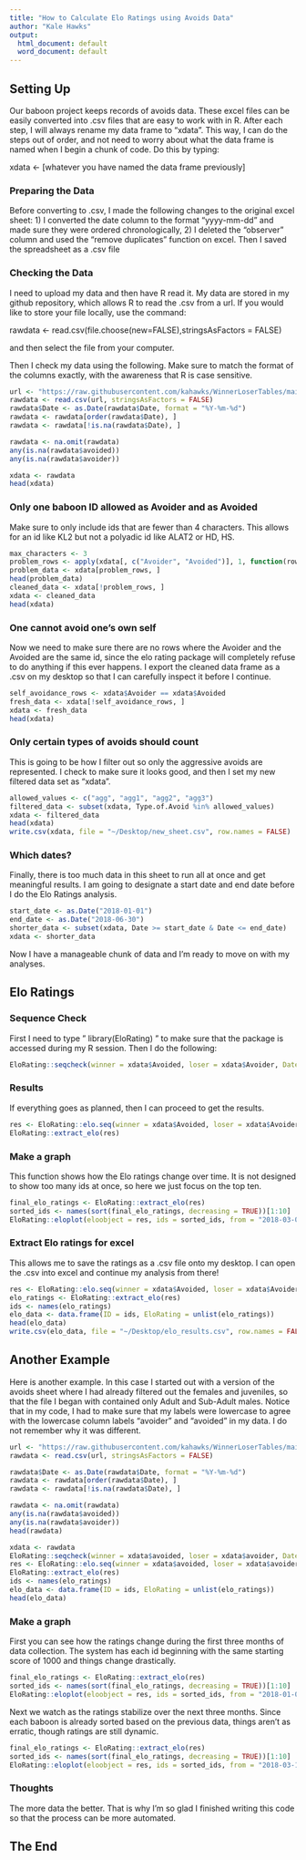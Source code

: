 ```yaml
---
title: "How to Calculate Elo Ratings using Avoids Data"
author: "Kale Hawks"
output:
  html_document: default
  word_document: default
---
```

## Setting Up

Our baboon project keeps records of avoids data. These excel files can be easily converted into .csv files that are easy to work with in R.
After each step, I will always rename my data frame to "xdata". This way, I can do the steps out of order, and not need to worry about what the data frame is named when I begin a chunk of code. Do this by typing:

xdata <- [whatever you have named the data frame previously] 


### Preparing the Data

Before converting to .csv, I made the following changes to the original excel sheet: 1) I converted the date column to the format "yyyy-mm-dd" and made sure they were ordered chronologically, 2) I deleted the "observer" column and used the "remove duplicates" function on excel. Then I saved the spreadsheet as a .csv file


### Checking the Data

I need to upload my data and then have R read it.
My data are stored in my github repository, which allows R to read the .csv from a url. If you would like to store your file locally, use the command: 

rawdata <- read.csv(file.choose(new=FALSE),stringsAsFactors = FALSE)

and then select the file from your computer. 

Then I check my data using the following. Make sure to match the format of the columns exactly, with the awareness that R is case sensitive. 


```r
url <- "https://raw.githubusercontent.com/kahawks/WinnerLoserTables/main/2018-2019%20NMU%20avoids%20all.csv"
rawdata <- read.csv(url, stringsAsFactors = FALSE)
rawdata$Date <- as.Date(rawdata$Date, format = "%Y-%m-%d")
rawdata <- rawdata[order(rawdata$Date), ]
rawdata <- rawdata[!is.na(rawdata$Date), ]

rawdata <- na.omit(rawdata)
any(is.na(rawdata$avoided))
any(is.na(rawdata$avoider))

xdata <- rawdata
head(xdata)

```

### Only one baboon ID allowed as Avoider and as Avoided

Make sure to only include ids that are fewer than 4 characters. This allows for an id like KL2 but not a polyadic id like ALAT2 or HD, HS.


```r
max_characters <- 3
problem_rows <- apply(xdata[, c("Avoider", "Avoided")], 1, function(row) any(nchar(row) > max_characters))
problem_data <- xdata[problem_rows, ]
head(problem_data)
cleaned_data <- xdata[!problem_rows, ]
xdata <- cleaned_data
head(xdata)
```

### One cannot avoid one's own self 

Now we need to make sure there are no rows where the Avoider and the Avoided are the same id, since the elo rating package will completely refuse to do anything if this ever happens. I export the cleaned data frame as a .csv on my desktop so that I can carefully inspect it before I continue.


```r
self_avoidance_rows <- xdata$Avoider == xdata$Avoided
fresh_data <- xdata[!self_avoidance_rows, ]
xdata <- fresh_data
head(xdata)

```

### Only certain types of avoids should count

This is going to be how I filter out so only the aggressive avoids are represented. I check to make sure it looks good, and then I set my new filtered data set as "xdata". 


```r
allowed_values <- c("agg", "agg1", "agg2", "agg3")
filtered_data <- subset(xdata, Type.of.Avoid %in% allowed_values)
xdata <- filtered_data
head(xdata)
write.csv(xdata, file = "~/Desktop/new_sheet.csv", row.names = FALSE)
```

### Which dates?

Finally, there is too much data in this sheet to run all at once and get meaningful results. I am going to designate a start date and end date before I do the Elo Ratings analysis.

```r
start_date <- as.Date("2018-01-01")
end_date <- as.Date("2018-06-30")
shorter_data <- subset(xdata, Date >= start_date & Date <= end_date)
xdata <- shorter_data

```

Now I have a manageable chunk of data and I'm ready to move on with my analyses.

## Elo Ratings

### Sequence Check
First I need to type " library(EloRating) " to make sure that the package is accessed during my R session. Then I do the following:

```r
EloRating::seqcheck(winner = xdata$Avoided, loser = xdata$Avoider, Date = xdata$Date, draw = NULL, presence = NULL)

```

### Results

If everything goes as planned, then I can proceed to get the results.


```r
res <- EloRating::elo.seq(winner = xdata$Avoided, loser = xdata$Avoider, Date = xdata$Date, draw = NULL, presence = NULL, startvalue = 1000, k = 100, normprob = TRUE, init = "average", intensity = NULL, iterate = 0, runcheck = TRUE, progressbar = FALSE)
EloRating::extract_elo(res)

```

### Make a graph

This function shows how the Elo ratings change over time. It is not designed to show too many ids at once, so here we just focus on the top ten. 

```r
final_elo_ratings <- EloRating::extract_elo(res)
sorted_ids <- names(sort(final_elo_ratings, decreasing = TRUE))[1:10]
EloRating::eloplot(eloobject = res, ids = sorted_ids, from = "2018-03-01", to = "2018-06-15")

```

### Extract Elo ratings for excel

This allows me to save the ratings as a .csv file onto my desktop. I can open the .csv into excel and continue my analysis from there!

```r
res <- EloRating::elo.seq(winner = xdata$Avoided, loser = xdata$Avoider, Date = xdata$Date, draw = NULL, presence = NULL, startvalue = 1000, k = 100, normprob = TRUE, init = "average", intensity = NULL, iterate = 0, runcheck = TRUE, progressbar = FALSE)
elo_ratings <- EloRating::extract_elo(res)
ids <- names(elo_ratings)
elo_data <- data.frame(ID = ids, EloRating = unlist(elo_ratings))
head(elo_data)
write.csv(elo_data, file = "~/Desktop/elo_results.csv", row.names = FALSE)
```


## Another Example

Here is another example. In this case I started out with a version of the avoids sheet where I had already filtered out the females and juveniles, so that the file I began with contained only Adult and Sub-Adult males. Notice that in my code, I had to make sure that my labels were lowercase to agree with the lowercase column labels "avoider" and "avoided" in my data. I do not remember why it was different.

```r
url <- "https://raw.githubusercontent.com/kahawks/WinnerLoserTables/main/male%20aggression%20avoids%20jan-jun%202018.csv"
rawdata <- read.csv(url, stringsAsFactors = FALSE)

rawdata$Date <- as.Date(rawdata$Date, format = "%Y-%m-%d")
rawdata <- rawdata[order(rawdata$Date), ]
rawdata <- rawdata[!is.na(rawdata$Date), ]

rawdata <- na.omit(rawdata)
any(is.na(rawdata$avoided))
any(is.na(rawdata$avoider))
head(rawdata)

xdata <- rawdata
EloRating::seqcheck(winner = xdata$avoided, loser = xdata$avoider, Date = xdata$Date, draw = NULL, presence = NULL)
res <- EloRating::elo.seq(winner = xdata$avoided, loser = xdata$avoider, Date = xdata$Date, draw = NULL, presence = NULL, startvalue = 1000, k = 100, normprob = TRUE, init = "average", intensity = NULL, iterate = 0, runcheck = TRUE, progressbar = FALSE)
EloRating::extract_elo(res)
ids <- names(elo_ratings)
elo_data <- data.frame(ID = ids, EloRating = unlist(elo_ratings))
head(elo_data)
```

### Make a graph

First you can see how the ratings change during the first three months of data collection. The system has each id beginning with the same starting score of 1000 and things change drastically.

```r
final_elo_ratings <- EloRating::extract_elo(res)
sorted_ids <- names(sort(final_elo_ratings, decreasing = TRUE))[1:10]
EloRating::eloplot(eloobject = res, ids = sorted_ids, from = "2018-01-01", to = "2018-03-15")

```

Next we watch as the ratings stabilize over the next three months. Since each baboon is already sorted based on the previous data, things aren't as erratic, though ratings are still dynamic. 

```r
final_elo_ratings <- EloRating::extract_elo(res)
sorted_ids <- names(sort(final_elo_ratings, decreasing = TRUE))[1:10]
EloRating::eloplot(eloobject = res, ids = sorted_ids, from = "2018-03-15", to = "2018-06-30")

```

### Thoughts
 
The more data the better. That is why I'm so glad I finished writing this code so that the process can be more automated. 

## The End